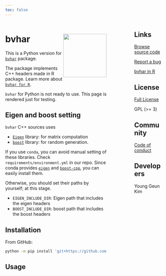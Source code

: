 ```yaml
---
toc: false
---
```


:::: {.columns}

::: {.column width="70%"}
# bvhar <a href="https://github.com/ygeunkim/bvhar/tree/develop/python/"><img src="logo.png" align="right" height="138" /></a>

This is a Python version for [`bvhar`](https://cloud.r-project.org/web/packages/bvhar/index.html) package.

The package implements C++ headers made in R package.
Learn more about [`bvhar for R`](https://ygeunkim.github.io/package/bvhar/index.html).

::: {.callout-note}
`bvhar` for Python is not ready to use. This page is rendered just for testing.
:::

## Eigen and boost setting

`bvhar` C++ sources uses

- [`Eigen`](https://eigen.tuxfamily.org/index.php?title=Main_Page) library: for matrix computation
- [`boost`](https://www.boost.org) library: for random generation.

If you use `conda`, you can avoid manual setting of these libraries.
Check `requirements/environment.yml` in our repo.
Since conda provides [`eigen`](https://anaconda.org/conda-forge/eigen) and [`boost-cpp`](https://anaconda.org/conda-forge/boost-cpp), you can easily install them.

Otherwise, you should set their paths by yourself; at this stage.

- `EIGEN_INCLUDE_DIR`: Eigen path that includes the eigen headers
- `BOOST_INCLUDE_DIR`: boost path that includes the boost headers

## Installation

From GitHub:

```bash
python -m pip install 'git+https://github.com/ygeunkim/bvhar.git@develop#egg=bvhar&subdirectory=python'
```

## Usage

:::

::: {.column width="10%"}

:::

::: {.column width="20%"}
## Links

[Browse source code](https://github.com/ygeunkim/bvhar/tree/develop/python)

[Report a bug](https://github.com/ygeunkim/bvhar/issues)

[bvhar in R](https://ygeunkim.github.io/package/bvhar/index.html)

## License

[Full License](https://github.com/ygeunkim/bvhar/blob/develop/python/LICENSE)

GPL (>= 3)

## Community

[Code of conduct](https://github.com/ygeunkim/bvhar/blob/develop/python/CODE_OF_CONDUCT.md)

## Developers

Young Geun Kim

:::

::::
